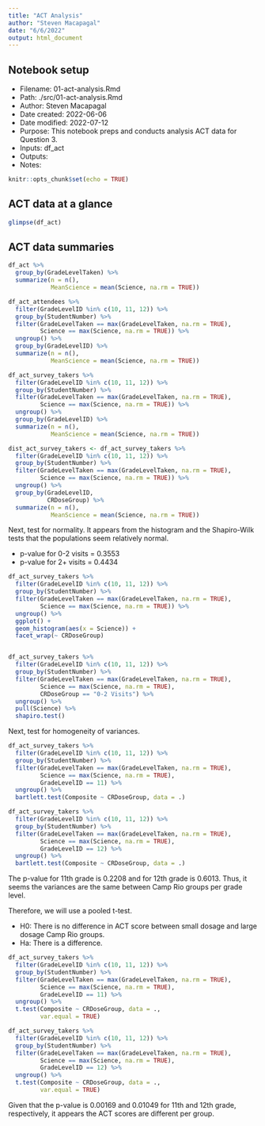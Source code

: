 ```yaml
---
title: "ACT Analysis"
author: "Steven Macapagal"
date: "6/6/2022"
output: html_document
---
```


## Notebook setup

* Filename: 01-act-analysis.Rmd
* Path: ./src/01-act-analysis.Rmd
* Author: Steven Macapagal
* Date created: 2022-06-06
* Date modified: 2022-07-12
* Purpose: This notebook preps and conducts analysis ACT data for Question 3.
* Inputs: df_act
* Outputs: 
* Notes:

```r
knitr::opts_chunk$set(echo = TRUE)
```

## ACT data at a glance

```r
glimpse(df_act)
```

## ACT data summaries

```r
df_act %>%
  group_by(GradeLevelTaken) %>%
  summarize(n = n(),
            MeanScience = mean(Science, na.rm = TRUE))
```


```r
df_act_attendees %>%
  filter(GradeLevelID %in% c(10, 11, 12)) %>%
  group_by(StudentNumber) %>%
  filter(GradeLevelTaken == max(GradeLevelTaken, na.rm = TRUE),
         Science == max(Science, na.rm = TRUE)) %>%
  ungroup() %>%
  group_by(GradeLevelID) %>%
  summarize(n = n(),
            MeanScience = mean(Science, na.rm = TRUE))
```


```r
df_act_survey_takers %>%
  filter(GradeLevelID %in% c(10, 11, 12)) %>%
  group_by(StudentNumber) %>%
  filter(GradeLevelTaken == max(GradeLevelTaken, na.rm = TRUE),
         Science == max(Science, na.rm = TRUE)) %>%
  ungroup() %>%
  group_by(GradeLevelID) %>%
  summarize(n = n(),
            MeanScience = mean(Science, na.rm = TRUE))
```


```r
dist_act_survey_takers <- df_act_survey_takers %>%
  filter(GradeLevelID %in% c(10, 11, 12)) %>%
  group_by(StudentNumber) %>%
  filter(GradeLevelTaken == max(GradeLevelTaken, na.rm = TRUE),
         Science == max(Science, na.rm = TRUE)) %>%
  ungroup() %>%
  group_by(GradeLevelID,
           CRDoseGroup) %>%
  summarize(n = n(),
            MeanScience = mean(Science, na.rm = TRUE))
```

Next, test for normality. It appears from the histogram and the Shapiro-Wilk tests that the populations seem relatively normal.

* p-value for 0-2 visits = 0.3553
* p-value for 2+ visits = 0.4434

```r

df_act_survey_takers %>%  
  filter(GradeLevelID %in% c(10, 11, 12)) %>%
  group_by(StudentNumber) %>%
  filter(GradeLevelTaken == max(GradeLevelTaken, na.rm = TRUE),
         Science == max(Science, na.rm = TRUE)) %>%
  ungroup() %>%
  ggplot() +
  geom_histogram(aes(x = Science)) +
  facet_wrap(~ CRDoseGroup)


df_act_survey_takers %>%  
  filter(GradeLevelID %in% c(10, 11, 12)) %>%
  group_by(StudentNumber) %>%
  filter(GradeLevelTaken == max(GradeLevelTaken, na.rm = TRUE),
         Science == max(Science, na.rm = TRUE),
         CRDoseGroup == "0-2 Visits") %>%
  ungroup() %>%
  pull(Science) %>%
  shapiro.test()

```

Next, test for homogeneity of variances.

```r
df_act_survey_takers %>%  
  filter(GradeLevelID %in% c(10, 11, 12)) %>%
  group_by(StudentNumber) %>%
  filter(GradeLevelTaken == max(GradeLevelTaken, na.rm = TRUE),
         Science == max(Science, na.rm = TRUE),
         GradeLevelID == 11) %>%
  ungroup() %>%
  bartlett.test(Composite ~ CRDoseGroup, data = .)

df_act_survey_takers %>%  
  filter(GradeLevelID %in% c(10, 11, 12)) %>%
  group_by(StudentNumber) %>%
  filter(GradeLevelTaken == max(GradeLevelTaken, na.rm = TRUE),
         Science == max(Science, na.rm = TRUE),
         GradeLevelID == 12) %>%
  ungroup() %>%
  bartlett.test(Composite ~ CRDoseGroup, data = .)
```

The p-value for 11th grade is 0.2208 and for 12th grade is 0.6013. Thus, it seems the variances are the same between Camp Rio groups per grade level.

Therefore, we will use a pooled t-test.

* H0: There is no difference in ACT score between small dosage and large dosage Camp Rio groups.
* Ha: There is a difference.

```r
df_act_survey_takers %>%  
  filter(GradeLevelID %in% c(10, 11, 12)) %>%
  group_by(StudentNumber) %>%
  filter(GradeLevelTaken == max(GradeLevelTaken, na.rm = TRUE),
         Science == max(Science, na.rm = TRUE),
         GradeLevelID == 11) %>%
  ungroup() %>%
  t.test(Composite ~ CRDoseGroup, data = .,
         var.equal = TRUE)

df_act_survey_takers %>%  
  filter(GradeLevelID %in% c(10, 11, 12)) %>%
  group_by(StudentNumber) %>%
  filter(GradeLevelTaken == max(GradeLevelTaken, na.rm = TRUE),
         Science == max(Science, na.rm = TRUE),
         GradeLevelID == 12) %>%
  ungroup() %>%
  t.test(Composite ~ CRDoseGroup, data = .,
         var.equal = TRUE)
```

Given that the p-value is 0.00169 and 0.01049 for 11th and 12th grade, respectively, it appears the ACT scores are different per group.